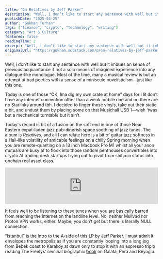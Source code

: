 ```yaml
---
title: "On Relatives by Jeff Parker"
description: "Well, i don’t like to start any sentence with well but it imbues an sense of previous acquaintance if not a solo means of imagined experience into any dialogue-like monologue."
publishDate: "2025-03-25"
author: "Gokhan Turhan"
tags: ["finance", "crypto", "technology", "writing"]
category: "Art & Culture"
featured: false
readingTime: 2
excerpt: "Well, i don’t like to start any sentence with well but it imbues an sense of previous acquaintance if not a solo means of imagined experience into any dialogue-like monologue. Most of the time, many..."
originalUrl: "https://gokhan.substack.com/p/on-relatives-by-jeff-parker"
---
```


Well, i don’t like to start any sentence with well but it imbues an sense of previous acquaintance if not a solo means of imagined experience into any dialogue-like monologue. Most of the time, many a musical review is but an attempt at bad poetics with a sense of a miniscule novelisticism—just like this one.

Today is one of those “OK, Ima dig my own crate at home” days for i lit don’t have any internet connection other than a weak mobile one and no there are no Starlinks around tbh. I decided to finger those vinyls, take out their static a bit, and undust them by placing some on that Musichall USB 1—wish ‘twas but a mechanical turntable but it ain’t.

Today's record is bit of a fusion on the soft end in one of those Near Eastern expat-laden jazz pub-dinerish space soothing of jazz tunes. The album is *Relatives*, and all I can relate here is a bit of guitar jazz softness in a Hall-like volatility of amicable feelings on a chilly Spring morning when you are remote-quanting on a 13 inch Macbook Pro M1 whilst all your anon mutuals are busy af to flock into those random penthouses convertibles into crypto AI trading desk startups trying out to pivot from shitcoin status into onchain real asset class.

<iframe style="border: 0; width: 100%; height: 120px;" src="https://bandcamp.com/EmbeddedPlayer/album=3555107931/size=large/bgcol=ffffff/linkcol=0687f5/tracklist=false/artwork=small/transparent=true/" seamless><a href="https://jeffparker.bandcamp.com/album/the-relatives">The Relatives by Jeff Parker</a></iframe>

It feels well to be listening to these tunes when you are basically barred from reaching the internet on the landline level. No, neither Mullvad nor Proton VPN works, either. Maybe, you don’t get but there is literally NULL connection.

“Istanbul” is the intro to the A-side of this LP by Jeff Parker. I must admit it envelopes the metropolis as if you are constantly looping into a long jog from Bebek coast to Karaköy at dawn only to stop it with an espresso triplo reading The Freelys’ seminal biographic [book](https://books.google.at/books/about/Galata_Pera_Beyo%C4%9Flu.html?id=FtS4AQAACAAJ&redir_esc=y) on Galata, Pera and Beyoğlu.